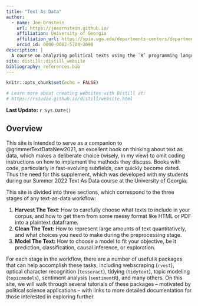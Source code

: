 ```yaml
---
title: "Text As Data"
author:
  - name: Joe Ornstein 
    url: https://joeornstein.github.io/
    affiliation: University of Georgia
    affiliation_url: https://spia.uga.edu/departments-centers/department-of-political-science/
    orcid_id: 0000-0002-5704-2098
description: |
  A course on analyzing political texts using the `R` programming language
site: distill::distill_website
bibliography: references.bib
---
```


```r
knitr::opts_chunk$set(echo = FALSE)

# Learn more about creating websites with Distill at:
# https://rstudio.github.io/distill/website.html

```

**Last Update:** `r Sys.Date()`

## Overview

This site is intended to serve as a companion to @grimmerTextDataNew2021, an excellent book on thinking about text as data, which makes a deliberate choice (wisely, in my view) to omit coding instructions on how to implement the methods they discuss. Books with code, particularly in fast-evolving subfields, can quickly become dated. Thus the need for this supplement, which was developed with my students during our Summer 2022 Text As Data course at the University of Georgia.

This site is divided into three sections, which correspond to the three stages of any text-as-data workflow:

1.  **Harvest The Text**: How to carefully choose what texts to include in your corpus, and how to get them from some messy format like HTML or PDF into a plaintext dataframe.
2.  **Clean The Text:** How to represent large amounts of text quantitatively, and what choices you need to make during the preprocessing stage.
3.  **Model The Text:** How to choose a model to fit your objective, be it prediction, classification, causal inference, or exploration.

For each stage in the workflow, there are a number of useful `R` packages that can help accomplish these tasks, including webscraping (`rvest`), optical character recognition (`tesseract`), tidying (`tidytext`), topic modeling (`topicmodels`), sentiment analysis (`sentimentR`), and many others. On this site, we will walk through several tutorials of these packages -- motivated by political science applications -- with links to more detailed documentation for those interested in exploring further.
